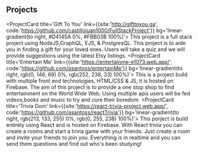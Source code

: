 ## Projects

<ProjectCard
	title='Gift To You'
	link={{site:'http://gifttoyou.ga', code:'https://github.com/castillojuan1000/FullStackProject'}}
	bg='linear-gradient(to right, #D4145A 0%, #FBB03B 100%)'>
	This project is a full stack project using NodeJS,GraphQL, EJS, & PostgresQL. This project is 
	to aide you in finding a gift for your loved ones. Users will take a quiz and we will provide 
	suggestions using  the latest Etsy listings.
</ProjectCard>
<ProjectCard
	title='Entertain Me'
	link={{site:'https://entertainme-e1073.web.app/', code:'https://github.com/asantoss/entertainMe'}}
	bg='linear-gradient(to right, rgb(0, 146, 69) 0%, rgb(252, 238, 33) 100%)'>
	This is a project build with multiple front end technologies, HTML/CSS & JS, it is hosted on Firebase.
	The aim of this project is to provide a one stop shop to find entertainment on the World Wide Web. Using multiple
	apis users will be fed videos,books and music to try and cure their boredom.
</ProjectCard>
<ProjectCard
	title='Trivia Dom'
	link={{site:'https://react-trivia-project.web.app/', code:'https://github.com/asantoss/reactTrivia'}}
	bg='linear-gradient(to right, rgb(213, 133, 255) 0%, rgb(0, 255, 238) 100%)'>
	This porject is build entirely using React and is hosted on Firebase.
	With React trivia you can create a rooms and start a trivia game with your friends.
	 Just create a room and invite your friends to join you. Everything is in realtime and you can send them questions
	 and find out who's been studying!
</ProjectCard>
